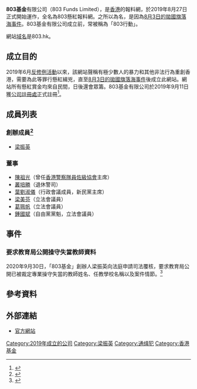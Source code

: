 {{Infobox website
| name                 = 
| native_name          = 
| native_name_lang     = 
| logo                 = 
| logo_size            = 
| logo_alt             = 
| logo_caption         = 
| screenshot           = 
| screenshot_size      = 
| screenshot_alt       = 
| collapsible          = <!-- set as "on", "y", etc, otherwise omit/leave blank. Does nothing for mobile users. -->
| collapsetext         = <!-- collapsible area's heading (default "Screenshot"); omit/leave blank if collapsible not set -->
| background           = <!-- for collapsetext heading; default grey (gainsboro) -->
| caption              = 
| company_type         = 
| type                 = 報料網
| language             = 中文
| language_count       = 
| language_footnote    = 
| traded_as            = 
| founded              = <!-- or: | foundation = -->
| dissolved            = 
| predecessor          = 
| successor            = 
| headquarters         = <!-- or: | location = -->
| location_city        = 
| location_country     = <!-- or: | country = -->
| country_of_origin    = 
| locations            = 
| area_served          = 
| owner                = <!-- or: | owners = -->
| author               = [[梁振英|梁振英]]
| editor               = <!-- or: | editors = -->
| chairman             = 
| chairperson          = 
| president            = 
| CEO                  = 
| MD                   = 
| GM                   = 
| key_people           = 
| industry             = 
| products             = 
| services             = 
| revenue              = <!-- or: | rev = -->
| operating_income     = 
| international        = <!-- or: | intl = -->
| net_income           = 
| assets               = 
| equity               = 
| employees            = <!-- or: | num_employees = -->
| parent               = 
| divisions            = 
| subsidiaries         = <!-- or: | subsid = -->
| url                  = {{URL|https://803.hk/}}
| ipv6                 = 
| alexa                =  {{HKG}} 2,580,217<ref name=Alexa>{{cite web|title=803.hk Site Info|url=https://www.alexa.com/siteinfo/803.hk|publisher=Alexa, Inc.|accessdate=2020-09-30|language=en}}</ref>
}}

'''803基金'''有限公司（803 Funds Limited），是[[香港|香港]]的報料網，於2019年8月27日正式開始運作，全名為803懸紅報料網。之所以為名，是因為[[旺角再遊行|8月3日的拋國旗落海事件]]。803基金有限公司成立前，常被稱為「803行動」。

網站[[域名|域名]]是803.hk。

==成立目的==
2019年6月[[反對逃犯條例修訂草案運動|反修例活動]]以來，該網站聲稱有極少數人的暴力和其他非法行為重創香港，需要為此等罪行懸紅緝兇，直至[[旺角再遊行|8月3日的拋國旗落海事件]]後成立此網站。網站所有懸紅賞金均來自民間，日後還會眾籌。803基金有限公司於2019年9月11日獲[[公司註冊處|公司註冊處]]正式註冊<ref>{{Cite web |url=https://www.hkgbusiness.com/en/company/803-Funds-Limited |title=803 FUNDS LIMITED Registration No.: 2872579 |accessdate=2020-10-24 |archive-date=2020-10-30 |archive-url=https://web.archive.org/web/20201030011616/https://www.hkgbusiness.com/en/company/803-Funds-Limited |dead-url=no }}</ref>。

== 成員列表 == 
===創辦成員<ref>{{Cite web |url=https://www.bastillepost.com/hongkong/article/4980606-%e3%80%8a803%e8%a1%8c%e5%8b%95%e3%80%8b%e6%87%b8%e7%b4%85%e7%99%be%e8%90%ac%e7%b7%9d%e6%9a%b4%e5%be%92-%e7%a4%ba%e5%a8%81%e8%80%85%e8%a1%9d%e6%93%8a%e8%a1%8c%e5%8b%95%e8%a2%ab%e6%8d%95%e9%a2%a8 |title=《803行動》懸紅百萬緝暴徒 示威者衝擊行動被捕風險大增 |accessdate=2020-10-16 |archive-date=2020-10-19 |archive-url=https://web.archive.org/web/20201019042548/https://www.bastillepost.com/hongkong/article/4980606-%e3%80%8a803%e8%a1%8c%e5%8b%95%e3%80%8b%e6%87%b8%e7%b4%85%e7%99%be%e8%90%ac%e7%b7%9d%e6%9a%b4%e5%be%92-%e7%a4%ba%e5%a8%81%e8%80%85%e8%a1%9d%e6%93%8a%e8%a1%8c%e5%8b%95%e8%a2%ab%e6%8d%95%e9%a2%a8 |dead-url=no }}</ref>===
*[[梁振英|梁振英]]

===董事===
*[[陳祖光|陳祖光]]（曾任[[香港警察隊員佐級協會|香港警察隊員佐級協會]]主席）
*[[叢培勝|叢培勝]]（退休警司）
*[[葉劉淑儀|葉劉淑儀]]（行政會議成員，新民黨主席）
*[[梁美芬|梁美芬]]（立法會議員）
*[[葛珮帆|葛珮帆]]（立法會議員）
*[[鍾國斌|鍾國斌]]（自由黨黨魁，立法會議員）

== 事件 ==
=== 要求教育局公開操守失當教師資料 ===
2020年9月30日，「803基金」創辦人梁振英向法庭申請司法覆核，要求教育局公開已被裁定專業操守失當的教師姓名、任教學校名稱以及案件情節。<ref name=" Stand News 2020930">{{cite web|author1=立場報道|title=梁振英「803 基金」申司法覆核　要求教育局公開被裁定操守失當教師姓名校名|url=https://www.thestandnews.com/politics/梁振英-803-基金-申司法覆核-要求教育局公開被裁定操守失當教師姓名校名/|accessdate=2020-12-07|archive-date=2020-10-30|archive-url=https://web.archive.org/web/20201030072841/https://www.thestandnews.com/politics/%E6%A2%81%E6%8C%AF%E8%8B%B1-803-%E5%9F%BA%E9%87%91-%E7%94%B3%E5%8F%B8%E6%B3%95%E8%A6%86%E6%A0%B8-%E8%A6%81%E6%B1%82%E6%95%99%E8%82%B2%E5%B1%80%E5%85%AC%E9%96%8B%E8%A2%AB%E8%A3%81%E5%AE%9A%E6%93%8D%E5%AE%88%E5%A4%B1%E7%95%B6%E6%95%99%E5%B8%AB%E5%A7%93%E5%90%8D%E6%A0%A1%E5%90%8D/|dead-url=no}}</ref>

== 參考資料 ==
{{Reflist}}

== 外部連結 ==
*[https://803.hk 官方網站]{{Wayback|url=https://803.hk/ |date=20201107223929 }}

{{香港逃犯條例爭議}}

[[Category:2019年成立的公司|Category:2019年成立的公司]]
[[Category:梁振英|Category:梁振英]]
[[Category:通缉犯|Category:通缉犯]]
[[Category:香港基金|Category:香港基金]]